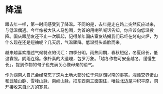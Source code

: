 # 降温

跟去年一样，第一时间感受到了降温。不同的是，去年是走在路上突然反应过来，与低温偶遇。今年像被大队人马包围，为首的用喇叭喊话告知，你应该向低温投降。国庆跟朋友还不止一次聊起，记得某年国庆室友结婚我们已经在烤电火炉，为什么现在还是短袖呢？几天后，气温骤降。低温劈头盖脸而来。

越来越喜欢描述气候特点的词汇：四季分明，雨热同期，春秋短促，冬夏绵长，低温寡照，阴雨连绵。像朴素的大道理，包罗万象。「越冬作物可安全越冬，缓慢生长」，提到作物的句子也充满关心像母亲的语气。

作为湖南人自己会经常忘了这片土地大部分位于洞庭湖以南的事实。湘赣交界诸山和武陵山脉、雪峰山脉、南岭山脉，把东西南三面围住，唯独北边是冲积平原，洞开接收来自北方的寒意。

